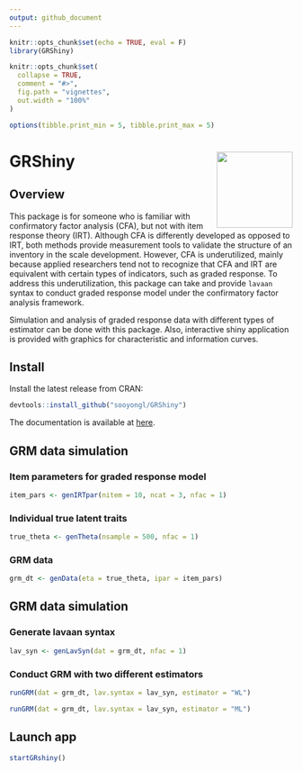 ```yaml
---
output: github_document
---
```


```r
knitr::opts_chunk$set(echo = TRUE, eval = F)
library(GRShiny)

knitr::opts_chunk$set(
  collapse = TRUE,
  comment = "#>",
  fig.path = "vignettes",
  out.width = "100%"
)

options(tibble.print_min = 5, tibble.print_max = 5)
```

# GRShiny <img src='https://raw.githubusercontent.com/sooyongl/GRShiny/main/man/figures/hextile.png?raw=true' align="right" height="135" />

## Overview

This package is for someone who is familiar with confirmatory factor analysis (CFA), but not with item response theory (IRT). Although CFA is differently developed as opposed to IRT, both methods provide measurement tools to validate the structure of an inventory in the scale development. However, CFA is underutilized, mainly because applied researchers tend not to recognize that CFA and IRT are equivalent with certain types of indicators, such as graded response. To address this underutilization, this package can take and provide `lavaan` syntax to conduct graded response model under the confirmatory factor analysis framework. 

Simulation and analysis of graded response data with different types of estimator can be done with this package. Also, interactive shiny application is provided with graphics for characteristic and information curves.

## Install

Install the latest release from CRAN:

```r
devtools::install_github("sooyongl/GRShiny")
```

The documentation is available at [here](https://sooyongl.github.io/GRShiny/).

## GRM data simulation

### Item parameters for graded response model

```r
item_pars <- genIRTpar(nitem = 10, ncat = 3, nfac = 1)
```

### Individual true latent traits

```r
true_theta <- genTheta(nsample = 500, nfac = 1)
```

### GRM data

```r
grm_dt <- genData(eta = true_theta, ipar = item_pars)
```

## GRM data simulation

### Generate lavaan syntax

```r
lav_syn <- genLavSyn(dat = grm_dt, nfac = 1)
```

### Conduct GRM with two different estimators

```r
runGRM(dat = grm_dt, lav.syntax = lav_syn, estimator = "WL")

runGRM(dat = grm_dt, lav.syntax = lav_syn, estimator = "ML")
```

## Launch app

```r
startGRshiny()
```
